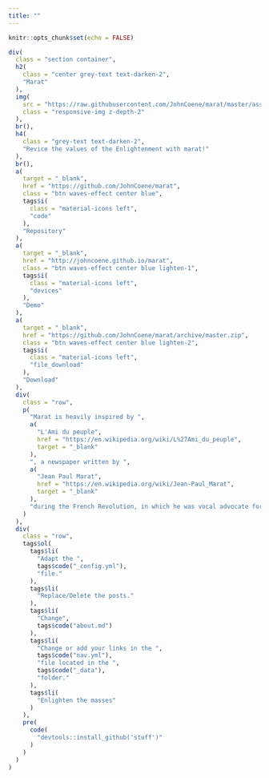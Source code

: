 ```yaml
---
title: ""
---
```


```r
knitr::opts_chunk$set(echo = FALSE)
```

<main>

```r
div(
  class = "section container",
  h2(
    class = "center grey-text text-darken-2",
    "Marat"
  ),
  img(
    src = "https://raw.githubusercontent.com/JohnCoene/marat/master/assets/img/screenshot.png",
    class = "responsive-img z-depth-2"
  ),
  br(),
  h4(
    class = "grey-text text-darken-2",
    "Revice the values of the Enlightenment with marat!"
  ),
  br(),
  a(
    target = "_blank",
    href = "https://github.com/JohnCoene/marat",
    class = "btn waves-effect center blue",
    tags$i(
      class = "material-icons left",
      "code"
    ),
    "Repository"
  ),
  a(
    target = "_blank",
    href = "http://johncoene.github.io/marat",
    class = "btn waves-effect center blue lighten-1",
    tags$i(
      class = "material-icons left",
      "devices"
    ),
    "Demo"
  ),
  a(
    target = "_blank",
    href = "https://github.com/JohnCoene/marat/archive/master.zip",
    class = "btn waves-effect center blue lighten-2",
    tags$i(
      class = "material-icons left",
      "file_download"
    ),
    "Download"
  ),
  div(
    class = "row",
    p(
      "Marat is heavily inspired by ",
      a(
        "L'Ami du peuple",
        href = "https://en.wikipedia.org/wiki/L%27Ami_du_peuple",
        target = "_blank"
      ),
      ", a newspaper written by ",
      a(
        "Jean Paul Marat",
        href = "https://en.wikipedia.org/wiki/Jean-Paul_Marat",
        target = "_blank"
      ),
      "during the French Revolution, in which he was vocal advocate for the rights of man and liberty."
    )
  ),
  div(
    class = "row",
    tags$ol(
      tags$li(
        "Adapt the ", 
        tags$code("_config.yml"),
        "file."
      ),
      tags$li(
        "Replace/Delete the posts."
      ),
      tags$li(
        "Change", 
        tags$code("about.md")
      ),
      tags$li(
        "Change or add your links in the ", 
        tags$code("nav.yml"),
        "file located in the ",
        tags$code("_data"),
        "folder."
      ),
      tags$li(
        "Enlighten the masses"
      )
    ),
    pre(
      code(
        "devtools::install_github('stuff')"
      )
    )
  )
)
```

</main>